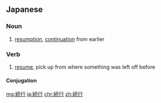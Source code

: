 ==Japanese==
{{ja-kanjitab|続|行}}

===Noun===
{{ja-noun|ぞっこう}}

# [[resumption]], [[continuation]] from earlier

===Verb===
{{ja-verb-suru|k|hira=ぞっこう|rom=zokkō|hidx=そっこう'}}

# [[resume]], pick up from where something was left off before

====Conjugation====
{{ja-suru|続行|ぞっこう|zokkō}}

[[mg:続行]]
[[ja:続行]]
[[chr:続行]]
[[zh:続行]]